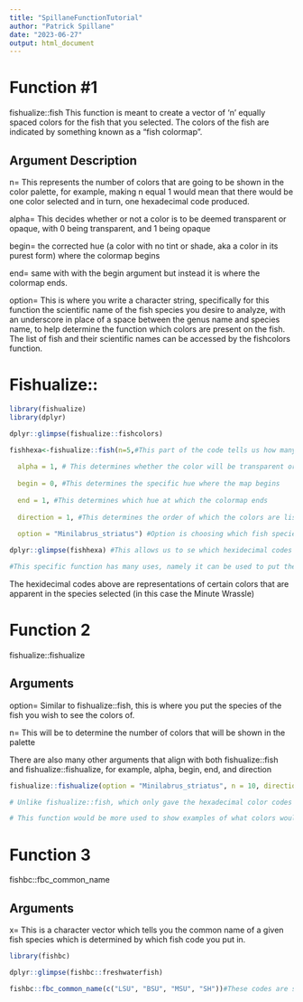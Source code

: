 ---
title: "SpillaneFunctionTutorial"
author: "Patrick Spillane"
date: "2023-06-27"
output: html_document
---
# Function #1

fishualize::fish
This function is meant to create a vector of 'n' equally spaced colors for the fish that you selected. The colors of the fish are indicated by something known as a "fish colormap".

## Argument Description

n= This represents the number of colors that are going to be shown in the color palette, for example, making n equal 1 would mean that there would be one color selected and in turn, one hexadecimal code produced.

alpha= This decides whether or not a color is to be deemed transparent or opaque, with 0 being transparent, and 1 being opaque

begin= the corrected hue (a color with no tint or shade, aka a color in its purest form) where the colormap begins

end= same with with the begin argument but instead it is where the colormap ends.

option= This is where you write a character string, specifically for this function the scientific name of the fish species you desire to analyze, with an underscore in place of a space between the genus name and species name, to help determine the function which colors are present on the fish. The list of fish and their scientific names can be accessed by the fishcolors function.


# Fishualize::
```{r fxn-example-1}

library(fishualize)
library(dplyr)

dplyr::glimpse(fishualize::fishcolors)

fishhexa<-fishualize::fish(n=5,#This part of the code tells us how many hexadecimal color codes will be shown 
  
  alpha = 1, # This determines whether the color will be transparent or opaque
  
  begin = 0, #This determines the specific hue where the map begins
  
  end = 1, #This determines which hue at which the colormap ends
  
  direction = 1, #This determines the order of which the colors are listed
  
  option = "Minilabrus_striatus") #Option is choosing which fish species you want, for this experiment I chose the Minute Wrassle as it is very vibrant with several distinct colors on its body.

dplyr::glimpse(fishhexa) #This allows us to se which hexidecimal codes are determined by the species of fish

#This specific function has many uses, namely it can be used to put the colors in parts of a graph made with ggplot for instance. With fishualize::fish, you can customize the color of text or data plots through the implementation of the hexadecimal codes provided. For example, fishualize fish is more useful for a line of code such as this "theme(panel.background = element_blank(), axis.line = element_line(color =...)" because hexadecimal color codes are more suited for the custimization of certain points, such as the aforementioned text or bars in a graph for instance, whereas fishualize::fishualize only shows the colors in a picture, and is more for samples of seeing what the colors actually look like, to determine if you would actually want to use said color palette, with fishualize::fishcolors is more for the actual proper use of said colors.

```

The hexidecimal codes above are representations of certain colors that are apparent in the species selected (in this case the Minute Wrassle)

# Function 2

fishualize::fishualize

## Arguments

option= Similar to fishualize::fish, this is where you put the species of the fish you wish to see the colors of.

n= This will be to determine the number of colors that will be shown in the palette

There are also many other arguments that align with both fishualize::fish and fishualize::fishualize, for example, alpha, begin, end, and direction

```{r fxn-example-2}

fishualize::fishualize(option = "Minilabrus_striatus", n = 10, direction = -1) 

# Unlike fishualize::fish, which only gave the hexadecimal color codes to show which colors are actually apart of the palette, n determines how many colors will be shown in the palette, once again for the sake of consistency, and since the direction is -1, it goes in the opposite order as the fishualize::fish example.

# This function would be more used to show examples of what colors would look like from a selected group of species. While with the first function it was to give the hexadecimal codes that co-align with the associated colors. That would be more useful with creating custom colors for data points and plots written in R.
```

# Function 3

fishbc::fbc_common_name

## Arguments

x= This is a character vector which tells you the common name of a given fish species which is determined by which fish code you put in.

```{r fxn-example-3}
library(fishbc)

dplyr::glimpse(fishbc::freshwaterfish)

fishbc::fbc_common_name(c("LSU", "BSU", "MSU", "SH"))#These codes are shortened versions of certain fishes' common names, for example LSU, BSU, and MSU are all codes for different species of Sucker fish. SH is the code for the American Shad.

```


